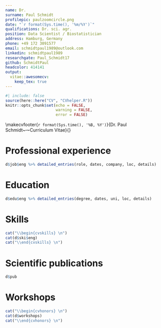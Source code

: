 ```yaml
---
name: Dr.
surname: Paul Schmidt
profilepic: paulzoomcircle.png
date: "`r format(Sys.time(), '%m/%Y')`"
qualifications: Dr. sci. agr.
position: Data Scientist / Biostatistician
address: Hamburg, Germany
phone: +49 172 3091577
email: schmidtpaul1989@outlook.com
linkedin: schmidtpaul1989
researchgate: Paul_Schmidt17
github: SchmidtPaul
headcolor: 414141
output: 
  vitae::awesomecv:
    keep_tex: true
---
```


```r
#| include: false
source(here::here("CV", "CVhelper.R"))
knitr::opts_chunk$set(echo = FALSE,
                      warning = FALSE,
                      error = FALSE)
```

<!-- Overwrite the default footer to have 1/n page numbering: -->
\makecvfooter{`r format(Sys.time(), '%B, %Y')`}{Dr. Paul Schmidt~~~·~~~Curriculum Vitae}{\thepage}

# Professional experience

```r
d$job$eng %>% detailed_entries(role, dates, company, loc, details)
```

# Education

```r
d$edu$eng %>% detailed_entries(degree, dates, uni, loc, details)
```

# Skills

```r
cat("\\begin{cvskills} \n")
cat(d$ski$eng)
cat("\\end{cvskills} \n")
```

# Scientific publications

\footnotesize

```r
d$pub
```

\newpage

# Workshops

```r
cat("\\begin{cvhonors} \n")
cat(d$workshops)
cat("\\end{cvhonors} \n")
```

